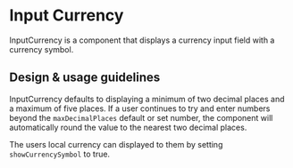 
<Meta title="Components/Forms and Inputs/InputCurrency/Docs" />

# Input Currency

InputCurrency is a component that displays a currency input field with a
currency symbol.

## Design & usage guidelines

InputCurrency defaults to displaying a minimum of two decimal places and a
maximum of five places. If a user continues to try and enter numbers beyond the
`maxDecimalPlaces` default or set number, the component will automatically round
the value to the nearest two decimal places.

The users local currency can displayed to them by setting `showCurrencySymbol`
to true.

